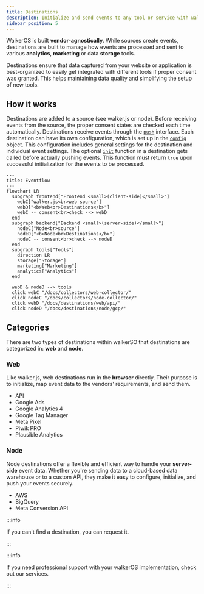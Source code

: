 ```yaml
---
title: Destinations
description: Initialize and send events to any tool or service with walkerOS
sidebar_position: 5
---
```



WalkerOS is built **vendor-agnostically**.
While&nbsp;<Link to="/docs/getting_started/sources">sources</Link> create
events, destinations are built to manage how events are processed and sent to
various **analytics**, **marketing** or data **storage** tools.

Destinations ensure that data captured from your website or application is
best-organized to easily get integrated with different tools if proper consent
was granted. This helps maintaining data quality and simplifying the setup of
new tools.

## How it works

Destinations are added to a source
(see&nbsp;<Link to="/docs/collectors/web-collector/commands#destination">walker.js</Link>
or&nbsp;<Link to="/docs/collectors/node-collector/commands#destination">node</Link>).
Before receiving events from the source, the proper consent states are checked
each time automatically. Destinations receive events through the
[`push`](/docs/destinations/event_mapping#push) interface. Each destination can
have its own configuration, which is set up in the
[`config`](/docs/destinations/event_mapping#example) object. This configuration
includes general settings for the destination and individual event settings. The
optional [`init`](/docs/destinations/event_mapping#init) function in a
destination gets called before actually pushing events. This function must
return `true` upon successful initialization for the events to be processed.

```mermaid
---
title: Eventflow
---
flowchart LR
  subgraph frontend["Frontend <small>(client-side)</small>"]
    webC["walker.js<br>web source"]
    webD["<b>Web<br>Destinations</b>"]
    webC -- consent<br>check --> webD
  end
  subgraph backend["Backend <small>(server-side)</small>"]
    nodeC["Node<br>source"]
    nodeD["<b>Node<br>Destinations</b>"]
    nodeC -- consent<br>check --> nodeD
  end
  subgraph tools["Tools"]
    direction LR
    storage["Storage"]
    marketing["Marketing"]
    analytics["Analytics"]
  end

  webD & nodeD --> tools
  click webC "/docs/collectors/web-collector/"
  click nodeC "/docs/collectors/node-collector/"
  click webD "/docs/destinations/web/api/"
  click nodeD "/docs/destinations/node/gcp/"
```

## Categories

There are two types of destinations within walkerSO that destinations are
categorized in: **web** and **node**.

### Web

Like&nbsp;<Link to="/docs/collectors/web-collector">walker.js</Link>, web
destinations run in the **browser** directly. Their purpose is to initialize,
map event data to the vendors' requirements, and send them.

- <Link to="/docs/destinations/web/api">API</Link>
- <Link to="/docs/destinations/web/google_ads">Google Ads</Link>
- <Link to="/docs/destinations/web/ga4">Google Analytics 4</Link>
- <Link to="/docs/destinations/web/gtm">Google Tag Manager</Link>
- <Link to="/docs/destinations/web/meta">Meta Pixel</Link>
- <Link to="/docs/destinations/web/piwikpro">Piwik PRO</Link>
- <Link to="/docs/destinations/web/plausible">Plausible Analytics</Link>

### Node

Node destinations offer a flexible and efficient way to handle your
**server-side** event data. Whether you're sending data to a cloud-based data
warehouse or to a custom API, they make it easy to configure, initialize, and
push your events securely.

- <Link to="/docs/destinations/node/aws">AWS</Link>
- <Link to="/docs/destinations/node/gcp">BigQuery</Link>
- <Link to="/docs/destinations/node/meta">Meta Conversion API</Link>

:::info

If you can't find a destination, you
can&nbsp;<Link to="https://github.com/elbwalker/walkerOS/issues/new?assignees=&labels=&template=feature_request.md&title=">request
it</Link>.

:::

:::info

If you need professional support with your walkerOS implementation, check out
our&nbsp;<Link to="/services">services</Link>.

:::
